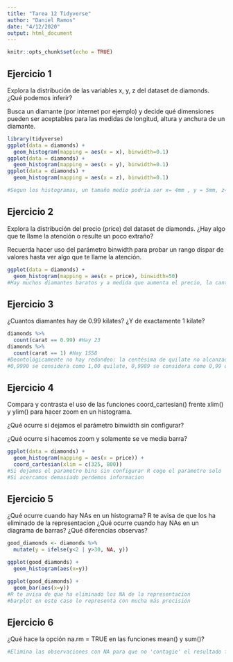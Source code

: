 ```yaml
---
title: "Tarea 12 Tidyverse"
author: "Daniel Ramos"
date: "4/12/2020"
output: html_document
---
```


```r
knitr::opts_chunk$set(echo = TRUE)
```

## Ejercicio 1

Explora la distribución de las variables x, y, z del dataset de diamonds. ¿Qué podemos inferir?

Busca un diamante (por internet por ejemplo) y decide qué dimensiones pueden ser aceptables para las medidas de longitud, altura y anchura de un diamante.

```r
library(tidyverse)
ggplot(data = diamonds) +
  geom_histogram(mapping = aes(x = x), binwidth=0.1)
ggplot(data = diamonds) +
  geom_histogram(mapping = aes(x = y), binwidth=0.1)
ggplot(data = diamonds) +
  geom_histogram(mapping = aes(x = z), binwidth=0.1)

#Segun los histogramas, un tamaño medio podria ser x= 4mm , y = 5mm, z= 3mm por ejemplo
```
## Ejercicio 2
Explora la distribución del precio (price) del dataset de diamonds. ¿Hay algo que te llame la atención o resulte un poco extraño?

Recuerda hacer uso del parámetro binwidth para probar un rango dispar de valores hasta ver algo que te llame la atención.
```r
ggplot(data = diamonds) +
  geom_histogram(mapping = aes(x = price), binwidth=50)
#Hay muchos diamantes baratos y a medida que aumenta el precio, la cantidad va disminuyendo.
```
## Ejercicio 3
¿Cuantos diamantes hay de 0.99 kilates? ¿Y de exactamente 1 kilate?
```r
diamonds %>%
  count(carat == 0.99) #Hay 23
diamonds %>%
  count(carat == 1) #Hay 1558
#Deontológicamente no hay redondeo: la centésima de quilate no alcanzado no se considera (por derogación de esta regla, el tercer 9 después de la coma es redondeado a la centésima superior
#0,9990 se considera como 1,00 quilate, 0,9989 se considera como 0,99 quilate
```
## Ejercicio 4
Compara y contrasta el uso de las funciones coord_cartesian() frente xlim() y ylim() para hacer zoom en un histograma.

¿Qué ocurre si dejamos el parámetro binwidth sin configurar?

¿Qué ocurre si hacemos zoom y solamente se ve media barra?
```r
ggplot(data = diamonds) +
  geom_histogram(mapping = aes(x = price)) + 
  coord_cartesian(xlim = c(325, 800))
#Si dejamos el parametro bins sin configurar R coge el parametro solo
#Si acercamos demasiado perdemos informacion
```
## Ejercicio 5
¿Qué ocurre cuando hay NAs en un histograma?
R te avisa de que los ha eliminado de la representacion
¿Qué ocurre cuando hay NAs en un diagrama de barras?
¿Qué diferencias observas?
```r
good_diamonds <- diamonds %>%
  mutate(y = ifelse(y<2 | y>30, NA, y))

ggplot(good_diamonds) +
  geom_histogram(aes(x=y))

ggplot(good_diamonds) + 
  geom_bar(aes(x=y))
#R te avisa de que ha eliminado los NA de la representacion
#barplot en este caso lo representa con mucha más precisión
```
## Ejercicio 6
¿Qué hace la opción na.rm = TRUE en las funciones mean() y sum()?
```r
#Elimina las observaciones con NA para que no 'contagie' el resultado final
```

